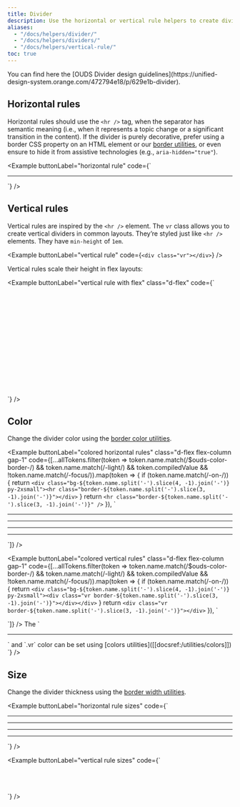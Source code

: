 ```yaml
---
title: Divider
description: Use the horizontal or vertical rule helpers to create dividers. A divider can be used to visually structure an interface by clearly separating content sections.
aliases:
  - "/docs/helpers/divider/"
  - "/docs/helpers/dividers/"
  - "/docs/helpers/vertical-rule/"
toc: true
---
```



<Callout type="info">
You can find here the [OUDS Divider design guidelines](https://unified-design-system.orange.com/472794e18/p/629e1b-divider).
</Callout>

## Horizontal rules

Horizontal rules should use the `<hr />` tag, when the separator has semantic meaning (i.e., when it represents a topic change or a significant transition in the content). If the divider is purely decorative, prefer using a border CSS property on an HTML element or our [border utilities]([[docsref:/utilities/borders]]), or even ensure to hide it from assistive technologies (e.g., `aria-hidden="true"`).

<Example buttonLabel="horizontal rule" code={`<hr />
<div class="border-top border-default my-medium"></div>`} />

## Vertical rules

Vertical rules are inspired by the `<hr />` element. The `vr` class allows you to create vertical dividers in common layouts. They’re styled just like `<hr />` elements. They have `min-height` of `1em`.

<Example buttonLabel="vertical rule" code={`<div class="vr"></div>`} />

Vertical rules scale their height in flex layouts:

<Example buttonLabel="vertical rule with flex" class="d-flex" code={`<div class="d-flex" style="height: 50px;">
  <div class="vr"></div>
</div>
<div class="d-flex" style="height: 80px;">
  <div class="vr"></div>
</div>
<div class="d-flex" style="height: 100px;">
  <div class="vr"></div>
</div>`} />

## Color

Change the divider color using the [border color utilities]([[docsref:/utilities/borders#color]]).

<Example buttonLabel="colored horizontal rules" class="d-flex flex-column gap-1" code={[...allTokens.filter(token => token.name.match(/\$ouds-color-border-/) && token.name.match(/-light/) && token.compiledValue && !token.name.match(/-focus/)).map(token => {
    if (token.name.match(/-on-/)) {
      return `<div class="bg-${token.name.split('-').slice(4, -1).join('-')} py-2xsmall"><hr class="border-${token.name.split('-').slice(3, -1).join('-')}"></div>`
    }
    return `<hr class="border-${token.name.split('-').slice(3, -1).join('-')}" />`
  }),
  `<div class="bg-always-white py-2xsmall"><hr class="border-always-black"></div>
  <div class="bg-always-black py-2xsmall"><hr class="border-always-white"></div>
  <div class="bg-always-black py-2xsmall"><hr class="border-always-on-black"></div>
  <div class="bg-always-white py-2xsmall"><hr class="border-always-on-white"></div>`]} />

<Example buttonLabel="colored vertical rules" class="d-flex flex-column gap-1" code={[...allTokens.filter(token => token.name.match(/\$ouds-color-border-/) && token.name.match(/-light/) && token.compiledValue && !token.name.match(/-focus/)).map(token => {
    if (token.name.match(/-on-/)) {
      return `<div class="bg-${token.name.split('-').slice(4, -1).join('-')} py-2xsmall"><div class="vr border-${token.name.split('-').slice(3, -1).join('-')}"></div></div>`
    }
    return `<div class="vr border-${token.name.split('-').slice(3, -1).join('-')}"></div>`
  }),
  `<div class="bg-always-white py-2xsmall"><div class="vr border-always-black"></div></div>
  <div class="bg-always-black py-2xsmall"><div class="vr border-always-white"></div></div>
  <div class="bg-always-black py-2xsmall"><div class="vr border-always-on-black"></div></div>
  <div class="bg-always-white py-2xsmall"><div class="vr border-always-on-white"></div></div>`]} />

<BootstrapCompatibility>
The `<hr />` and `.vr` color can be set using [colors utilities]([[docsref:/utilities/colors]])
<Example buttonLabel="colored rules (Bootstrap compatibility)" code={`<hr class="text-muted">
<div class="vr text-brand-primary"></div>`} />
</BootstrapCompatibility>

## Size

Change the divider thickness using the [border width utilities]([[docsref:/utilities/borders#width]]).

<Example buttonLabel="horizontal rule sizes" code={`<div>
    <hr class="border-thin">
    <hr class="border-medium">
    <hr class="border-thick">
    <hr class="border-thicker">
  </div>`} />

<Example buttonLabel="vertical rule sizes" code={`<div class="d-flex" style="height: 50px;">
    <div class="vr border-thin"></div>
    <div class="vr border-medium"></div>
    <div class="vr border-thick"></div>
    <div class="vr border-thicker"></div>
  </div>`} />

